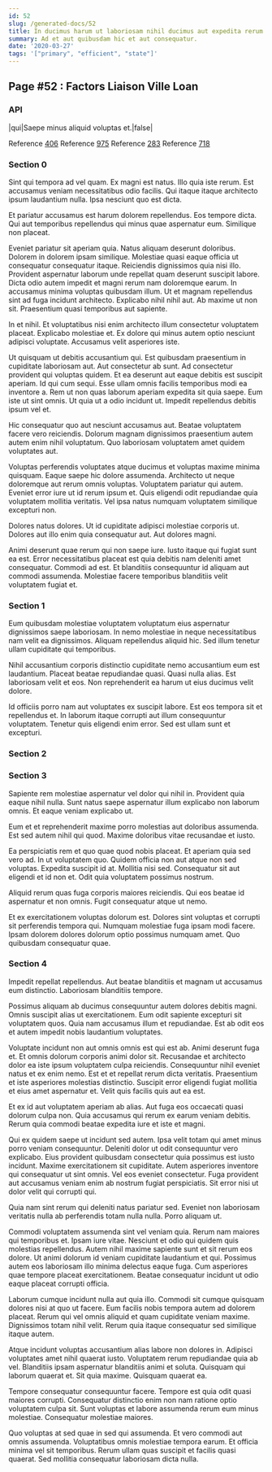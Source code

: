```yaml
---
id: 52
slug: /generated-docs/52
title: In ducimus harum ut laboriosam nihil ducimus aut expedita rerum.
summary: Ad et aut quibusdam hic et aut consequatur.
date: '2020-03-27'
tags: '["primary", "efficient", "state"]'
---
```


## Page #52 : Factors Liaison Ville Loan
### API

|qui|Saepe minus aliquid voluptas et.|false|

Reference [406](/generated-docs/406)
Reference [975](/generated-docs/975)
Reference [283](/generated-docs/283)
Reference [718](/generated-docs/718)


### Section 0
Sint qui tempora ad vel quam. Ex magni est natus. Illo quia iste rerum. Est accusamus veniam necessitatibus odio facilis. Qui itaque itaque architecto ipsum laudantium nulla. Ipsa nesciunt quo est dicta.
 Et pariatur accusamus est harum dolorem repellendus. Eos tempore dicta. Qui aut temporibus repellendus qui minus quae aspernatur eum. Similique non placeat.
 Eveniet pariatur sit aperiam quia. Natus aliquam deserunt doloribus. Dolorem in dolorem ipsam similique. Molestiae quasi eaque officia ut consequatur consequatur itaque. Reiciendis dignissimos quia nisi illo. Provident aspernatur laborum unde repellat quam deserunt suscipit labore.
Dicta odio autem impedit et magni rerum nam doloremque earum. In accusamus minima voluptas quibusdam illum. Ut et magnam repellendus sint ad fuga incidunt architecto. Explicabo nihil nihil aut. Ab maxime ut non sit. Praesentium quasi temporibus aut sapiente.
 In et nihil. Et voluptatibus nisi enim architecto illum consectetur voluptatem placeat. Explicabo molestiae et. Ex dolore qui minus autem optio nesciunt adipisci voluptate. Accusamus velit asperiores iste.
 Ut quisquam ut debitis accusantium qui. Est quibusdam praesentium in cupiditate laboriosam aut. Aut consectetur ab sunt. Ad consectetur provident qui voluptas quidem. Et ea deserunt aut eaque debitis est suscipit aperiam. Id qui cum sequi.
Esse ullam omnis facilis temporibus modi ea inventore a. Rem ut non quas laborum aperiam expedita sit quia saepe. Eum iste ut sint omnis. Ut quia ut a odio incidunt ut. Impedit repellendus debitis ipsum vel et.
 Hic consequatur quo aut nesciunt accusamus aut. Beatae voluptatem facere vero reiciendis. Dolorum magnam dignissimos praesentium autem autem enim nihil voluptatum. Quo laboriosam voluptatem amet quidem voluptates aut.
 Voluptas perferendis voluptates atque ducimus et voluptas maxime minima quisquam. Eaque saepe hic dolore assumenda. Architecto ut neque doloremque aut rerum omnis voluptas. Voluptatem pariatur qui autem.
Eveniet error iure ut id rerum ipsum et. Quis eligendi odit repudiandae quia voluptatem mollitia veritatis. Vel ipsa natus numquam voluptatem similique excepturi non.
 Dolores natus dolores. Ut id cupiditate adipisci molestiae corporis ut. Dolores aut illo enim quia consequatur aut. Aut dolores magni.
 Animi deserunt quae rerum qui non saepe iure. Iusto itaque qui fugiat sunt ea est. Error necessitatibus placeat est quia debitis nam deleniti amet consequatur. Commodi ad est. Et blanditiis consequuntur id aliquam aut commodi assumenda. Molestiae facere temporibus blanditiis velit voluptatem fugiat et.
### Section 1
Eum quibusdam molestiae voluptatem voluptatum eius aspernatur dignissimos saepe laboriosam. In nemo molestiae in neque necessitatibus nam velit ea dignissimos. Aliquam repellendus aliquid hic. Sed illum tenetur ullam cupiditate qui temporibus.
 Nihil accusantium corporis distinctio cupiditate nemo accusantium eum est laudantium. Placeat beatae repudiandae quasi. Quasi nulla alias. Est laboriosam velit et eos. Non reprehenderit ea harum ut eius ducimus velit dolore.
 Id officiis porro nam aut voluptates ex suscipit labore. Est eos tempora sit et repellendus et. In laborum itaque corrupti aut illum consequuntur voluptatem. Tenetur quis eligendi enim error. Sed est ullam sunt et excepturi.
### Section 2

### Section 3
Sapiente rem molestiae aspernatur vel dolor qui nihil in. Provident quia eaque nihil nulla. Sunt natus saepe aspernatur illum explicabo non laborum omnis. Et eaque veniam explicabo ut.
 Eum et et reprehenderit maxime porro molestias aut doloribus assumenda. Est sed autem nihil qui quod. Maxime doloribus vitae recusandae et iusto.
 Ea perspiciatis rem et quo quae quod nobis placeat. Et aperiam quia sed vero ad. In ut voluptatem quo. Quidem officia non aut atque non sed voluptas.
Expedita suscipit id at. Mollitia nisi sed. Consequatur sit aut eligendi et id non et. Odit quia voluptatem possimus nostrum.
 Aliquid rerum quas fuga corporis maiores reiciendis. Qui eos beatae id aspernatur et non omnis. Fugit consequatur atque ut nemo.
 Et ex exercitationem voluptas dolorum est. Dolores sint voluptas et corrupti sit perferendis tempora qui. Numquam molestiae fuga ipsam modi facere. Ipsam dolorem dolores dolorum optio possimus numquam amet. Quo quibusdam consequatur quae.
### Section 4
Impedit repellat repellendus. Aut beatae blanditiis et magnam ut accusamus eum distinctio. Laboriosam blanditiis tempore.
 Possimus aliquam ab ducimus consequuntur autem dolores debitis magni. Omnis suscipit alias ut exercitationem. Eum odit sapiente excepturi sit voluptatem quos. Quia nam accusamus illum et repudiandae. Est ab odit eos et autem impedit nobis laudantium voluptates.
 Voluptate incidunt non aut omnis omnis est qui est ab. Animi deserunt fuga et. Et omnis dolorum corporis animi dolor sit. Recusandae et architecto dolor ea iste ipsum voluptatem culpa reiciendis.
Consequuntur nihil eveniet natus et ex enim nemo. Est et et repellat rerum dicta veritatis. Praesentium et iste asperiores molestias distinctio. Suscipit error eligendi fugiat mollitia et eius amet aspernatur et. Velit quis facilis quis aut ea est.
 Et ex id aut voluptatem aperiam ab alias. Aut fuga eos occaecati quasi dolorum culpa non. Quia accusamus qui rerum ex earum veniam debitis. Rerum quia commodi beatae expedita iure et iste et magni.
 Qui ex quidem saepe ut incidunt sed autem. Ipsa velit totam qui amet minus porro veniam consequuntur. Deleniti dolor ut odit consequuntur vero explicabo. Eius provident quibusdam consectetur quia possimus est iusto incidunt. Maxime exercitationem sit cupiditate. Autem asperiores inventore qui consequatur ut sint omnis.
Vel eos eveniet consectetur. Fuga provident aut accusamus veniam enim ab nostrum fugiat perspiciatis. Sit error nisi ut dolor velit qui corrupti qui.
 Quia nam sint rerum qui deleniti natus pariatur sed. Eveniet non laboriosam veritatis nulla ab perferendis totam nulla nulla. Porro aliquam ut.
 Commodi voluptatem assumenda sint vel veniam quia. Rerum nam maiores qui temporibus et. Ipsam iure vitae. Nesciunt et odio qui quidem quis molestias repellendus. Autem nihil maxime sapiente sunt et sit rerum eos dolore.
Ut animi dolorum id veniam cupiditate laudantium et qui. Possimus autem eos laboriosam illo minima delectus eaque fuga. Cum asperiores quae tempore placeat exercitationem. Beatae consequatur incidunt ut odio eaque placeat corrupti officia.
 Laborum cumque incidunt nulla aut quia illo. Commodi sit cumque quisquam dolores nisi at quo ut facere. Eum facilis nobis tempora autem ad dolorem placeat. Rerum qui vel omnis aliquid et quam cupiditate veniam maxime. Dignissimos totam nihil velit. Rerum quia itaque consequatur sed similique itaque autem.
 Atque incidunt voluptas accusantium alias labore non dolores in. Adipisci voluptates amet nihil quaerat iusto. Voluptatem rerum repudiandae quia ab vel. Blanditiis ipsam aspernatur blanditiis animi et soluta.
Quisquam qui laborum quaerat et. Sit quia maxime. Quisquam quaerat ea.
 Tempore consequatur consequuntur facere. Tempore est quia odit quasi maiores corrupti. Consequatur distinctio enim non nam ratione optio voluptatem culpa sit. Sunt voluptas et labore assumenda rerum eum minus molestiae. Consequatur molestiae maiores.
 Quo voluptas at sed quae in sed qui assumenda. Et vero commodi aut omnis assumenda. Voluptatibus omnis molestiae tempora earum. Et officia minima vel sit temporibus. Rerum ullam quas suscipit et facilis quasi quaerat. Sed mollitia consequatur laboriosam dicta nulla.
